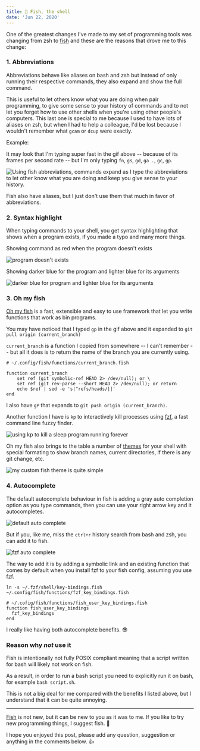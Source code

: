 ```yaml
---
title: 🐠 Fish, the shell
date: 'Jun 22, 2020'
---
```


One of the greatest changes I've made to my set of programming tools was changing from zsh to [fish](https://fishshell.com/) and these are the reasons that drove me to this change:

### 1. Abbreviations

Abbreviations behave like aliases on bash and zsh but instead of only running their respective commands, they also expand and show the full command.

This is useful to let others know what you are doing when pair programming, to give some sense to your history of commands and to not let you forget how to use other shells when you're using other people's computers. This last one is special to me because I used to have lots of aliases on zsh, but when I had to help a colleague, I'd be lost because I wouldn't remember what `gcam` or `dcup` were exactly.

Example:

It may look that I'm typing super fast in the gif above -- because of its frames per second rate -- but I'm only typing `fn`, `gs`, `gd`, `ga .`, `gc`, `gp`.

![Using fish abbreviations, commands expand as I type the abbreviations to let other know what you are doing and keep you give sense to your history.](/posts/fish-abbreviations.gif)

Fish also have aliases, but I just don't use them that much in favor of abbreviations.

### 2. Syntax highlight

When typing commands to your shell, you get syntax highlighting that shows when a program exists, if you made a typo and many more things.

Showing command as red when the program doesn't exists

![program doesn't exists](/posts/fish-doesnt-exist.png)

Showing darker blue for the program and lighter blue for its arguments

![darker blue for program and lighter blue for its arguments](/posts/fish-syntax-highlight.png)

### 3. Oh my fish

[Oh my fish](https://github.com/oh-my-fish/oh-my-fish) is a fast, extensible and easy to use framework that let you write functions that work as bin programs.

You may have noticed that I typed `gp` in the gif above and it expanded to `git pull origin (current_branch)`

`current_branch` is a function I copied from somewhere -- I can't remember -- but all it does is to return the name of the branch you are currently using.

```
# ~/.config/fish/functions/current_branch.fish

function current_branch
    set ref (git symbolic-ref HEAD 2> /dev/null); or \
    set ref (git rev-parse --short HEAD 2> /dev/null); or return
    echo $ref | sed -e 's|^refs/heads/||'
end
```

I also have `gP` that expands to `git push origin (current_branch)`.

Another function I have is `kp` to interactively kill processes using [fzf](https://github.com/junegunn/fzf), a fast command line fuzzy finder.

![using kp to kill a sleep program running forever](/posts/fish-kp.gif)

Oh my fish also brings to the table a number of [themes](https://github.com/oh-my-fish/oh-my-fish/blob/master/docs/Themes.md) for your shell with special formating to show branch names, current directories, if there is any git change, etc.

![my custom fish theme is quite simple](/posts/fish-oh-my-fish-shell.png)

### 4. Autocomplete

The default autocomplete behaviour in fish is adding a gray auto completion option as you type commands, then you can use your right arrow key and it autocompletes.

![default auto complete](/posts/fish-autocomplete.png)

But if you, like me, miss the `ctrl+r` history search from bash and zsh, you can add it to fish.

![fzf auto complete](/posts/fish-querying-history.png)

The way to add it is by adding a symbolic link and an existing function that comes by default when you install fzf to your fish config, assuming you use fzf.

```
ln -s ~/.fzf/shell/key-bindings.fish ~/.config/fish/functions/fzf_key_bindings.fish

# ~/.cofig/fish/functions/fish_user_key_bindings.fish
function fish_user_key_bindings
  fzf_key_bindings
end
```

I really like having both autocomplete benefits. 😎

### Reason why _not_ use it

Fish is intentionally not fully POSIX compliant meaning that a script written for bash will likely not work on fish.

As a result, in order to run a bash script you need to explicitly run it on bash, for example `bash script.sh`.

This is not a big deal for me compared with the benefits I listed above, but I understand that it can be quite annoying.

---

[Fish](https://fishshell.com/) is not new, but it can be new to you as it was to me. If you like to try new programming things, I suggest fish. 🐠

I hope you enjoyed this post, please add any question, suggestion or anything in the comments below. 👍


